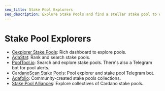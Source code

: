 ```yaml
---
seo_title: Stake Pool Explorers
seo_description: Explore Stake Pools and find a stellar stake pool to delegate to. Compare pools to make informed decisions.  Earn rewards and promote decentralization.
---
```


# Stake Pool Explorers

- [Cexplorer Stake Pools](https://cexplorer.io/pool): Rich dashboard to explore pools.
- [AdaStat](https://adastat.net/pools): Rank and search stake pools.
- [PoolTool.io](https://pooltool.io/pools): Search and explore stake pools. There's also a Telegram bot for pool alerts.
- [CardanoScan Stake Pools](https://cardanoscan.io/pools): Pool explorer and stake pool Telegram bot.
- [Adafolio](https://adafolio.com/): Community-created stake pools collections.
- [Stake Pool Alliances](https://www.adastack.io/staking/stake_pool_alliances): Explore collectives of Cardano stake pools.
